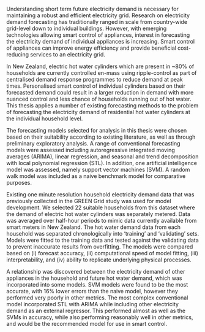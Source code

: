 Understanding short term future electricity demand is necessary for maintaining a robust and efficient electricity grid.
Research on electricity demand forecasting has traditionally ranged in scale from country-wide grid-level down to individual buildings.
However, with emerging technologies allowing smart control of appliances, interest in forecasting the electricity demand of individual appliances is increasing.
Smart control of appliances can improve energy efficiency and provide beneficial cost-reducing services to an electricity grid.

In New Zealand, electric hot water cylinders which are present in ~80% of households are currently controlled en-mass using ripple-control as part of centralised demand response programmes to reduce demand at peak times.
Personalised smart control of individual cylinders based on their forecasted demand could result in a larger reduction in demand with more nuanced control and less chance of households running out of hot water. This thesis applies a number of existing forecasting methods to the problem of forecasting the electricity demand of residential hot water cylinders at the individual household level. 

The forecasting models selected for analysis in this thesis were chosen based on their suitability according to existing literature, as well as through preliminary exploratory analysis.
A range of conventional forecasting models were assessed including autoregressive integrated moving averages (ARIMA), linear regression, and seasonal and trend decomposition with local polynomial regression (STL).
In addition, one artificial intelligence model was assessed, namely support vector machines (SVM).
A random walk model was included as a naive benchmark model for comparative purposes.

Existing one minute resolution household electricity demand data that was previously collected in the GREEN Grid study was used for model development.
We selected 22 suitable households from this dataset where the demand of electric hot water cylinders was separately metered.  Data was averaged over half-hour periods to mimic data currently available from smart meters in New Zealand. The hot water demand data from each household was separated chronologically into 'training' and 'validating' sets. Models were fitted to the training data and tested against the validating data to prevent inaccurate results from overfitting. The models were compared based on (i) forecast accuracy, (ii) computational speed of model fitting, (iii) interpretability, and (iv) ability to replicate underlying physical processes.

A relationship was discovered between the electricity demand of other appliances in the household and future hot water demand, which was incorporated into some models.
SVM models were found to be the most accurate, with 16% lower errors than the naive model, however they performed very poorly in other metrics.
The most complex conventional model incorporated STL with ARIMA while including other electricity demand as an external regressor. This performed almost as well as the SVMs in accuracy, while also performing reasonably well in other metrics, and would be the recommended model for use in smart control.
